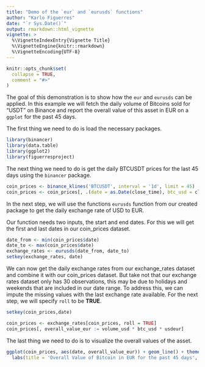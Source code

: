 ```yaml
---
title: "Demo of the `eur` and `eurusds` functions"
author: "Karlo Figuerres"
date: "`r Sys.Date()`"
output: rmarkdown::html_vignette
vignette: >
  %\VignetteIndexEntry{Vignette Title}
  %\VignetteEngine{knitr::rmarkdown}
  %\VignetteEncoding{UTF-8}
---
```


```r
knitr::opts_chunk$set(
  collapse = TRUE,
  comment = "#>"
)
```

The goal of this demonstration is to show how the `eur` and `eurusds` can be applied. In this example we will fetch the daily volume of Bitcoins sold for "USDT" on Binance and report the overall value of this asset in EUR on a `ggplot` for the past 45 days.


The first thing we need to do is load the necessary packages.
```r
library(binancer)
library(data.table)
library(ggplot2)
library(figuerresproject)
```

The next thing we need to do is get the daily BTCUSDT prices for the last 45 days using the `binancer` package.
```r
coin_prices <- binance_klines('BTCUSDT', interval = '1d', limit = 45)
coin_prices <- coin_prices[, .(date = as.Date(close_time), btc_usd = close, volume_usd = volume)]
```

In the next step, we will use the functions `eurusds` function from our created package to get the daily exchange rate of USD to EUR.

Our function needs two inputs, the start and end dates. For this we will get the first and last dates in our coin_prices dataset.
```r
date_from <- min(coin_prices$date)
date_to <- max(coin_prices$date)
exchange_rates <- eurusds(date_from, date_to)
setkey(exchange_rates, date)
```


We can now get the daily exchange rates from our exchange_rates dataset and combine it with our coin_prices dataset. 
But take not that our exchange rates dataset only has 30 observations, this may be due to holidays and weekends that are included in our date range. To address this, we can impute the missing values with the last exchange rate available. For the next step, we will specify `roll` to be **TRUE**.

```r
setkey(coin_prices,date)

coin_prices <- exchange_rates[coin_prices, roll = TRUE]
coin_prices[, overall_value_eur := volume_usd * btc_usd * usdeur]
```

The last thing we need to do is to visualize the overall values of the asset.

```r
ggplot(coin_prices, aes(date, overall_value_eur)) + geom_line() + theme_bw() + scale_y_continuous(labels = eur) + 
  labs(title = 'Overall Value of Bitcoin in EUR for the past 45 days', x = 'Date', y = 'Overall Value of BTC' )
```
